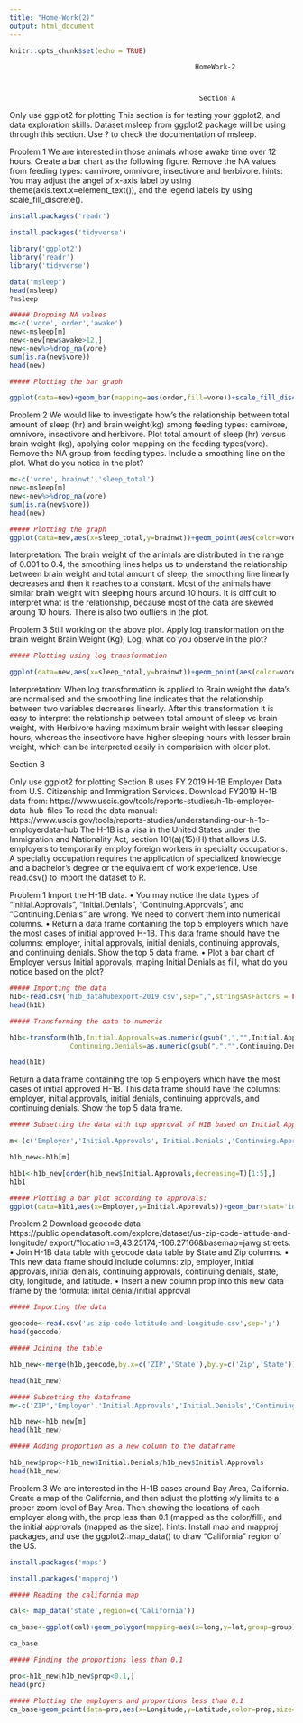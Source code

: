 ```yaml
---
title: "Home-Work(2)"
output: html_document
---
```


```r
knitr::opts_chunk$set(echo = TRUE)
```




                                                  HomeWork-2
                                                  
                                                  

                                                   Section A
  

Only use ggplot2 for plotting This section is for testing your ggplot2, and data exploration skills. Dataset
msleep from ggplot2 package will be using through this section. Use ? to check the documentation of msleep.

Problem 1
We are interested in those animals whose awake time over 12 hours. Create a bar chart as the following
figure. Remove the NA values from feeding types: carnivore, omnivore, insectivore and herbivore.
hints: You may adjust the angel of x-axis label by using theme(axis.text.x=element_text()), and the legend
labels by using scale_fill_discrete().
```r

install.packages('readr')

install.packages('tidyverse')
```


```r
library('ggplot2')
library('readr')
library('tidyverse')
```


```r
data("msleep")
head(msleep)
?msleep

```


```r
##### Dropping NA values
m<-c('vore','order','awake')
new<-msleep[m]
new<-new[new$awake>12,]
new<-new%>%drop_na(vore)
sum(is.na(new$vore))
head(new)

```


```r
##### Plotting the bar graph

ggplot(data=new)+geom_bar(mapping=aes(order,fill=vore))+scale_fill_discrete(name='Feeding Type', labels=c('Carnivore','Herbivore','Insectivore','Omnivore'))+theme(axis.text.x = element_text(angle=30,hjust=1))+xlab('Order')+ylab('Count')

```


Problem 2
We would like to investigate how’s the relationship between total amount of sleep (hr) and brain weight(kg)
among feeding types: carnivore, omnivore, insectivore and herbivore. Plot total amount of sleep (hr)
versus brain weight (kg), applying color mapping on the feeding types(vore). Remove the NA group
from feeding types. Include a smoothing line on the plot. What do you notice in the plot?


```r
m<-c('vore','brainwt','sleep_total')
new<-msleep[m]
new<-new%>%drop_na(vore)
sum(is.na(new$vore))
head(new)

```


```r
##### Plotting the graph
ggplot(data=new,aes(x=sleep_total,y=brainwt))+geom_point(aes(color=vore))+geom_smooth(se=FALSE)+xlab('Total amount of sleep(hr)')+ylab('Brain weight(kg)')+scale_color_discrete(name='Feeding Type',labels=c('Carnivore','Herbivore','Insectivore','Omnivore'))

```

Interpretation:
The brain weight of the animals are distributed in the range of 0.001 to 0.4, the smoothing lines helps us to understand the relationship between brain weight and total amount of sleep, the smoothing line linearly decreases
and then it reaches to a constant. Most of the animals have similar brain weight with sleeping hours around 10 hours. It is difficult to interpret what is the relationship, because most of the data are skewed aroung 10 hours.
There is also two outliers in the plot.


Problem 3
Still working on the above plot. Apply log transformation on the brain weight Brain Weight (Kg), Log,
what do you observe in the plot?


```r
##### Plotting using log transformation

ggplot(data=new,aes(x=sleep_total,y=brainwt))+geom_point(aes(color=vore))+geom_smooth(se=FALSE)+scale_y_log10()+xlab('Total amount of sleep(hr)')+ylab('Brain weight(kg)')+scale_color_discrete(name='Feeding Type',labels=c('Carnivore','Herbivore','Insectivore','Omnivore'))

```


Interpretation:
When log transformation is applied to Brain weight the data's are normalised and the smoothing line indicates that the relationship between two variables decreases linearly.  After this transformation it is easy to interpret the relationship between total amount of sleep vs brain weight, with Herbivore having maximum brain weight with lesser sleeping hours, whereas the insectivore have higher sleeping hours with lesser brain weight, which can be interpreted
easily in comparision with older plot.




Section B

Only use ggplot2 for plotting
Section B uses FY 2019 H-1B Employer Data from U.S. Citizenship and Immigration Services. Download
FY2019 H-1B data from: https://www.uscis.gov/tools/reports-studies/h-1b-employer-data-hub-files
To read the data manual: https://www.uscis.gov/tools/reports-studies/understanding-our-h-1b-employerdata-hub
The H-1B is a visa in the United States under the Immigration and Nationality Act, section 101(a)(15)(H)
that allows U.S. employers to temporarily employ foreign workers in specialty occupations. A specialty
occupation requires the application of specialized knowledge and a bachelor’s degree or the equivalent of work
experience.
Use read.csv() to import the dataset to R.


Problem 1
Import the H-1B data.
• You may notice the data types of “Initial.Approvals”, “Initial.Denials”, “Continuing.Approvals”, and
“Continuing.Denials” are wrong. We need to convert them into numerical columns.
• Return a data frame containing the top 5 employers which have the most cases of initial approved
H-1B. This data frame should have the columns: employer, initial approvals, initial denials, continuing
approvals, and continuing denials. Show the top 5 data frame.
• Plot a bar chart of Employer versus Initial approvals, maping Initial Denials as fill, what do you notice
based on the plot?



```r
##### Importing the data
h1b<-read.csv('h1b_datahubexport-2019.csv',sep=",",stringsAsFactors = FALSE)
head(h1b)

```



```r
##### Transforming the data to numeric

h1b<-transform(h1b,Initial.Approvals=as.numeric(gsub(",","",Initial.Approvals)),Initial.Denials=as.numeric(gsub(",","",Initial.Denials)),Continuing.Approvals=as.numeric(gsub(",","",Continuing.Approvals)),
               Continuing.Denials=as.numeric(gsub(",","",Continuing.Denials)))

head(h1b)


```



Return a data frame containing the top 5 employers which have the most cases of initial approved
H-1B. This data frame should have the columns: employer, initial approvals, initial denials, continuing
approvals, and continuing denials. Show the top 5 data frame.


```r
##### Subsetting the data with top approval of H1B based on Initial Approvals

m<-(c('Employer','Initial.Approvals','Initial.Denials','Continuing.Approvals','Continuing.Denials'))

h1b_new<-h1b[m]

h1b1<-h1b_new[order(h1b_new$Initial.Approvals,decreasing=T)[1:5],]
h1b1

```


```r
##### Plotting a bar plot according to approvals:
ggplot(data=h1b1,aes(x=Employer,y=Initial.Approvals))+geom_bar(stat='identity',mapping=aes(fill=Initial.Denials))+theme(axis.text.x=element_text(angle=45,hjust=1))+xlab('Employer')+ylab('Intial Approvals')

```



Problem 2
Download geocode data https://public.opendatasoft.com/explore/dataset/us-zip-code-latitude-and-longitude/
export/?location=3,43.25174,-106.27166&basemap=jawg.streets.
• Join H-1B data table with geocode data table by State and Zip columns.
• This new data frame should include columns: zip, employer, initial approvals, initial denials, continuing
approvals, continuing denials, state, city, longitude, and latitude.
• Insert a new column prop into this new data frame by the formula: inital denial/initial approval


```r
##### Importing the data

geocode<-read.csv('us-zip-code-latitude-and-longitude.csv',sep=';')
head(geocode)
```



```r
##### Joining the table

h1b_new<-merge(h1b,geocode,by.x=c('ZIP','State'),by.y=c('Zip','State'))

head(h1b_new)

```



```r
##### Subsetting the dataframe
m<-c('ZIP','Employer','Initial.Approvals','Initial.Denials','Continuing.Approvals','Continuing.Denials','State','City.x','City.y','Longitude','Latitude')

h1b_new<-h1b_new[m]
head(h1b_new)
```



```r
##### Adding proportion as a new column to the dataframe

h1b_new$prop<-h1b_new$Initial.Denials/h1b_new$Initial.Approvals
head(h1b_new)


```




Problem 3
We are interested in the H-1B cases around Bay Area, California.
Create a map of the California, and then adjust the plotting x/y limits to a proper zoom level of Bay Area.
Then showing the locations of each employer along with, the prop less than 0.1 (mapped as the color/fill),
and the initial approvals (mapped as the size).
hints: Install map and mapproj packages, and use the ggplot2::map_data() to draw “California” region of
the US.

```r
install.packages('maps')

install.packages('mapproj')

```


```r
##### Reading the california map

cal<- map_data('state',region=c('California'))

ca_base<-ggplot(cal)+geom_polygon(mapping=aes(x=long,y=lat,group=group),fill='NA',color='Black') +coord_quickmap(xlim = c(-123, -121.0),  ylim = c(36, 38))

ca_base

```


```r
##### Finding the proportions less than 0.1

pro<-h1b_new[h1b_new$prop<0.1,]
head(pro)

```


```r
##### Plotting the employers and proportions less than 0.1
ca_base+geom_point(data=pro,aes(x=Longitude,y=Latitude,color=prop,size=`Initial.Approvals`))

```


```r


```


```r
```


```r
```


```r
```


```r
```

